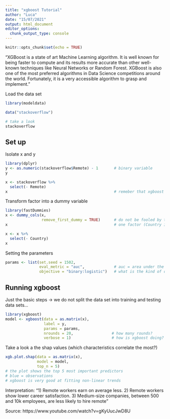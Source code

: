```yaml
---
title: "xgboost Tutorial"
author: "Luca"
date: "15/07/2021"
output: html_document
editor_options: 
  chunk_output_type: console
---
```


```r
knitr::opts_chunk$set(echo = TRUE)
```

"XGBoost is a state of art Machine Learning algorithm. It is well known for being faster to compute and its results more accurate than other well-known techniques like Neural Networks or Random Forest. XGBoost is also one of the most preferred algorithms in Data Science competitions around the world. Fortunately, it is a very accessible algorithm to grasp and implement." 


Load the data set
```r
library(modeldata)

data("stackoverflow")

# take a look
stackoverflow
```

## Set up
Isolate x and y
```r
library(dplyr)
y <- as.numeric(stackoverflow$Remote) - 1       # binary variable
y

x <- stackoverflow %>% 
  select(- Remote)
x                                               # remeber that xgboost does not deal with factors! => transform into a dummy variable
```

Transform factor into a dummy variable
```r
library(fastDummies)
x <- dummy_cols(x, 
                remove_first_dummy = TRUE)      # do not be fooled by the dummy variable-trap
x                                               # one factor (Country is still in there...)

x <- x %>% 
  select(- Country)
x
```

Setting the parameters
```r
params <- list(set.seed = 1502, 
               eval_metric = "auc",             # auc = area under the curve
               objective = "binary:logistic")   # what is the kind of dependent variable?
```


## Running xgboost
Just the basic steps -> we do not split the data set into training and testing data sets...
```r
library(xgboost)
model <- xgboost(data = as.matrix(x),
                 label = y,
                 params = params,
                 nrounds = 20,                 # how many rounds?
                 verbose = 1)                  # how is xgboost doing?
```

Take a look a the shap values (which characteristics correlate the most?)
```r
xgb.plot.shap(data = as.matrix(x),
              model = model,
              top_n = 5)
# the plot shows the top 5 most important predictors
# blue = observations
# xgboost is very good at fitting non-linear trends
```

Interpretation:
"1) Remote workers earn on average less.
 2) Remote workers show lower career satisfaction.
 3) Medium-size companies, between 500 and 10k employees, are less likely to hire remote"
 
Source: https://www.youtube.com/watch?v=gKyUucJwD8U